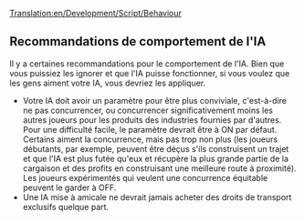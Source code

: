 [[Translation:en/Development/Script/Behaviour]]


{{fr/NonIA}}

{{fr/Note|Alors que certaines personnes conseillent fortement de suivre ces recommandations, elles ne sont en aucun cas obligatoires. Sentez-vous libre de les ignorer toutes ou en partie si elles ne vous plaisent pas.}}

==Recommandations de comportement de l'IA==

Il y a certaines recommandations pour le comportement de l'IA. Bien que vous puissiez les ignorer et que l'IA puisse fonctionner, si vous voulez que les gens aiment votre IA, vous devriez les appliquer.

* Votre IA doit avoir un paramètre pour être plus conviviale, c'est-à-dire ne pas concurrencer, ou concurrencer significativement moins les autres joueurs pour les produits des industries fournies par d'autres. Pour une difficulté facile, le paramètre devrait être à ON par défaut. Certains aiment la concurrence, mais pas trop non plus (les joueurs débutants, par exemple, peuvent être déçus s'ils construisent un trajet et que l'IA est plus futée qu'eux et récupère la plus grande partie de la cargaison et des profits en construisant une meilleure route à proximité). Les joueurs expérimentés qui veulent une concurrence équitable peuvent le garder à OFF.
* Une IA mise à amicale ne devrait jamais acheter des droits de transport exclusifs quelque part.